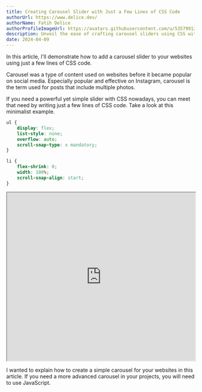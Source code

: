 ```yaml
---
title: Creating Carousel Slider with Just a Few Lines of CSS Code
authorUrl: https://www.delice.dev/
authorName: Fatih Delice
authorProfileImageUrl: https://avatars.githubusercontent.com/u/53579912?v=4
description: Unveil the ease of crafting carousel sliders using CSS with just a few lines of code, revolutionizing your website's visual storytelling effortlessly.
date: 2024-04-09
---
```


In this article, I'll demonstrate how to add a carousel slider to your websites using just a few lines of CSS code.

Carousel was a type of content used on websites before it became popular on social media. Especially popular and effective on Instagram, carousel is the term used for posts that include multiple photos.

If you need a powerful yet simple slider with CSS nowadays, you can meet that need by writing just a few lines of CSS code. Take a look at this minimalist example.

```css
ul {
    display: flex;
    list-style: none;
    overflow: auto;
    scroll-snap-type: x mandatory;
}

li {
    flex-shrink: 0;
    width: 100%;
    scroll-snap-align: start;
}
```
<div>
  <iframe id="CodePen Frame"
      title="Inline Frame Example"
      width="100%"
      height="450"
      src="https://codepen.io/fatih-delice/embed/bGKWXOe?default-tab=html%2Cresult">
  </iframe>
</div>

I wanted to explain how to create a simple carousel for your websites in this article. If you need a more advanced carousel in your projects, you will need to use JavaScript.